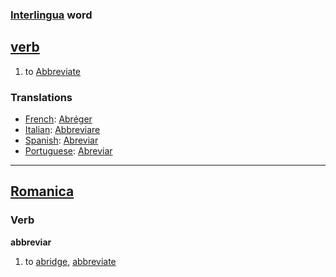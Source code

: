 === [[Interlingua]] word ===

== [[verb]] ==
# to [[Abbreviate]]

=== Translations ===
*[[French]]: [[Abréger]]
*[[Italian]]: [[Abbreviare]]
*[[Spanish]]: [[Abreviar]]
*[[Portuguese]]: [[Abreviar]]
----

==[[Romanica]]==
===Verb===
<b>abbreviar</b>
#to [[abridge]], [[abbreviate]]
